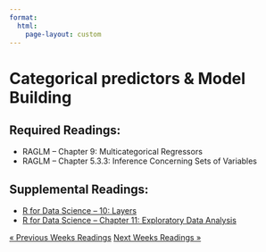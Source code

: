 ```yaml
---
format: 
  html:
    page-layout: custom
---
```

<div class="page-readings">
<h1 class="h1-reading"> Categorical predictors & Model Building </h1>
<h2 class="h2-reading">Required Readings:</h2>
<ul class="ul-reading">
<li>RAGLM -- Chapter 9: Multicategorical Regressors</li>
<li>RAGLM -- Chapter 5.3.3: Inference Concerning Sets of Variables</li>

</ul>

<h2 class="h2-reading">Supplemental Readings:</h2>
<ul class="ul-reading">
<li><a href="https://r4ds.hadley.nz/layers.html">R for Data Science -- 10: Layers</a></li>
<li><a href="https://r4ds.hadley.nz/eda">R for Data Science -- Chapter 11: Exploratory Data Analysis</a></li>
</ul>

<div class = "prev-next-container">
<a class="prev-next" href="reading-5.html">&laquo; Previous Weeks Readings</a>
<a class="prev-next" href="reading-7.html">Next Weeks Readings &raquo;</a>
</div>

</div>
